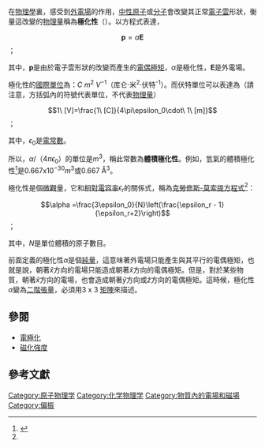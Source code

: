 {{NoteTA|G1=物理學}}
在[[物理學|物理學]]裏，感受到[[外電場|外電場]]的作用，[[中性|中性]][[原子|原子]]或[[分子|分子]]會改變其正常[[電子雲|電子雲]]形狀，衡量這改變的[[物理量|物理量]]稱為'''極化性'''（{{lang|en|polarizability}}）。以方程式表達，
:<math>\mathbf{p}=\alpha\mathbf{E}</math>；

其中，<math>\mathbf{p}</math>是由於電子雲形狀的改變而產生的[[電偶極矩|電偶極矩]]，<math>\alpha</math>是極化性，<math>\mathbf{E}</math>是外電場。

極化性的[[國際單位制|國際單位]]為：<math>C\ m^2\ V^{ - 1}</math>（库仑·米<sup>2</sup>·伏特<sup>-1</sup>）。而伏特單位可以表達為（請注意，方括弧內的符號代表單位，不代表[[物理量|物理量]]）
:<math>1\ [V]=\frac{1\ [C]}{4\pi\epsilon_0\cdot\ 1\ [m]}</math>；

其中，<math>\epsilon _0 </math>是[[電常數|電常數]]。

所以，<math>\alpha</math>/（<math>4\pi\epsilon_0</math>）的單位是<math>m^3</math>，稱此常數為'''體積極化性'''。例如，氫氣的體積極化性<ref name="Griffiths1998">{{Cite book|url=https://www.worldcat.org/title/introduction-to-electrodynamics/oclc/40251748|publisher=Prentice Hall|date=1999|location=Upper Saddle River, N.J.|isbn=978-0-13-805326-0|oclc=40251748|language=en|first=David J|last=Griffiths|title=Introduction to electrodynamics|pages=166, 200|access-date=2021-01-30|archive-date=2021-03-08|archive-url=https://web.archive.org/web/20210308172821/https://www.worldcat.org/title/introduction-to-electrodynamics/oclc/40251748|dead-url=no}}</ref>是<math>0.667 \text{x} 10^{-30} m^3</math>或<math>0.667</math> Å<sup>3</sup>。

極化性是個[[微觀|微觀]]量，它和[[相對電容率|相對電容率]]<math>\epsilon_r</math>的關係式，稱為[[克勞修斯-莫索提方程式|克勞修斯-莫索提方程式]]<ref name="Griffiths1998" />：
:<math>\alpha =\frac{3\epsilon_0}{N}\left(\frac{\epsilon_r - 1}{\epsilon_r+2}\right)</math>；

其中，<math>N</math>是單位體積的原子數目。

前面定義的極化性<math>\alpha</math>是個[[純量|純量]]，這意味著外電場只能產生與其平行的電偶極矩，也就是說，朝著<math>\hat{x}</math>方向的電場只能造成朝著<math>\hat{x}</math>方向的電偶極矩。但是，對於某些物質，朝著<math>\hat{x}</math>方向的電場，也會造成朝著<math>\hat{y}</math>方向或<math>\hat{z}</math>方向的電偶極矩。這時候，極化性<math>\alpha</math>變為[[二階張量|二階張量]]，必須用3 x 3 [[矩陣|矩陣]]來描述。

== 參閱 ==
* [[電極化|電極化]]
* [[磁化強度|磁化強度]]

== 參考文獻 ==
{{reflist}}

{{DEFAULTSORT|J}}
[[Category:原子物理学|Category:原子物理学]]
[[Category:化学物理学|Category:化学物理学]]
[[Category:物質內的電場和磁場|Category:物質內的電場和磁場]]
[[Category:偏振|Category:偏振]]